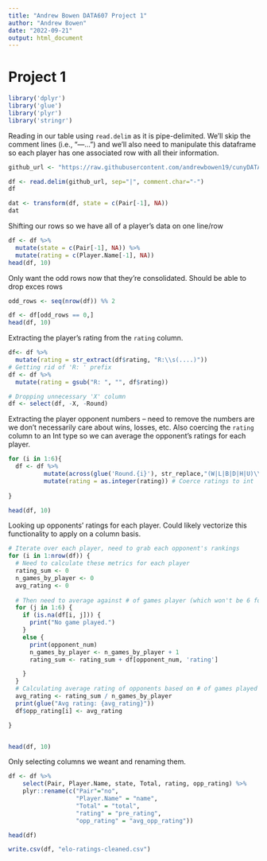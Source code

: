 ```yaml
---
title: "Andrew Bowen DATA607 Project 1"
author: "Andrew Bowen"
date: "2022-09-21"
output: html_document
---
```

# Project 1
```r
library('dplyr')
library('glue')
library('plyr')
library('stringr')
```

Reading in our table using `read.delim` as it is pipe-delimited. We'll skip the comment lines (i.e., "---...") and we'll also need to manipulate this dataframe so each player has one associated row with all their information.
```r
github_url <- "https://raw.githubusercontent.com/andrewbowen19/cunyDATA607/main/projects/project1/tournamentinfo.txt"

df <- read.delim(github_url, sep="|", comment.char="-")
df
```

```r
dat <- transform(df, state = c(Pair[-1], NA))
dat
```
Shifting our rows so we have all of a player's data on one line/row
```r
df <- df %>% 
  mutate(state = c(Pair[-1], NA)) %>%
  mutate(rating = c(Player.Name[-1], NA))
head(df, 10)
```

Only want the odd rows now that they're consolidated. Should be able to drop exces rows
```r
odd_rows <- seq(nrow(df)) %% 2

df <- df[odd_rows == 0,]
head(df, 10)
```
Extracting the player's rating from the `rating` column.
```r
df<- df %>%
  mutate(rating = str_extract(df$rating, "R:\\s(....)"))
# Getting rid of 'R: ' prefix
df <- df %>%
  mutate(rating = gsub("R: ", "", df$rating))
```
```r
# Dropping unnecessary 'X' column
df <- select(df, -X, -Round)
```


Extracting the player opponent numbers -- need to remove the numbers are we don't necessarily care about wins, losses, etc. Also coercing the `rating` column to an Int type so we can average the opponent's ratings for each player.
```r

for (i in 1:6){
  df <- df %>%
          mutate(across(glue('Round.{i}'), str_replace,"(W|L|B|D|H|U)\\s+", '')) %>%  # Extract oppponent index
          mutate(rating = as.integer(rating)) # Coerce ratings to int
  
}

head(df, 10)
```

Looking up opponents' ratings for each player. Could likely vectorize this functionality to apply on a column basis.
```r
# Iterate over each player, need to grab each opponent's rankings
for (i in 1:nrow(df)) {
  # Need to calculate these metrics for each player
  rating_sum <- 0
  n_games_by_player <- 0 
  avg_rating <- 0
  
  # Then need to average against # of games player (which won't be 6 for each player)
  for (j in 1:6) {
    if (is.na(df[i, j])) {
      print("No game played.")
    }
    else {
      print(opponent_num)
      n_games_by_player <- n_games_by_player + 1
      rating_sum <- rating_sum + df[opponent_num, 'rating']

    }
  }
  # Calculating average rating of opponents based on # of games played
  avg_rating <- rating_sum / n_games_by_player
  print(glue("Avg rating: {avg_rating}"))
  df$opp_rating[i] <- avg_rating

}


head(df, 10)
```

Only selecting columns we weant and renaming them.
```r
df <- df %>% 
    select(Pair, Player.Name, state, Total, rating, opp_rating) %>%
    plyr::rename(c("Pair"="no",
                   "Player.Name" = "name",
                   "Total" = "total",
                   "rating" = "pre_rating",
                   "opp_rating" = "avg_opp_rating"))

head(df)
```

```r
write.csv(df, "elo-ratings-cleaned.csv")
```